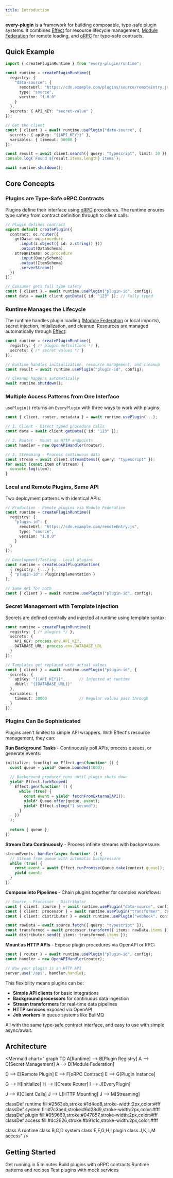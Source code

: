 ```yaml
---
title: Introduction
---
```


**every-plugin** is a framework for building composable, type-safe plugin systems. It combines [Effect](https://effect.website/) for resource lifecycle management, [Module Federation](https://module-federation.io/) for remote loading, and [oRPC](https://orpc.io/) for type-safe contracts.

## Quick Example

```typescript
import { createPluginRuntime } from "every-plugin/runtime";

const runtime = createPluginRuntime({
  registry: {
    "data-source": {
      remoteUrl: "https://cdn.example.com/plugins/source/remoteEntry.js",
      type: "source",
      version: "1.0.0"
    }
  },
  secrets: { API_KEY: "secret-value" }
});

// Get the client
const { client } = await runtime.usePlugin("data-source", {
  secrets: { apiKey: "{{API_KEY}}" },
  variables: { timeout: 30000 }
});

const result = await client.search({ query: "typescript", limit: 20 });
console.log(`Found ${result.items.length} items`);

await runtime.shutdown();
```

## Core Concepts

### Plugins are Type-Safe oRPC Contracts

Plugins define their interface using [oRPC](https://orpc.io/) procedures. The runtime ensures type safety from contract definition through to client calls:

```typescript
// Plugin defines contract
export default createPlugin({
  contract: oc.router({
    getData: oc.procedure
      .input(z.object({ id: z.string() }))
      .output(DataSchema),
    streamItems: oc.procedure
      .input(QuerySchema)
      .output(ItemSchema)
      .serverStream()
  })
});

// Consumer gets full type safety
const { client } = await runtime.usePlugin("plugin-id", config);
const data = await client.getData({ id: "123" }); // Fully typed
```

### Runtime Manages the Lifecycle

The runtime handles plugin loading ([Module Federation](https://module-federation.io/) or local imports), secret injection, initialization, and cleanup. Resources are managed automatically through [Effect](https://effect.website/):

```typescript
const runtime = createPluginRuntime({
  registry: { /* plugin definitions */ },
  secrets: { /* secret values */ }
});

// Runtime handles initialization, resource management, and cleanup
const result = await runtime.usePlugin("plugin-id", config);

// Cleanup happens automatically
await runtime.shutdown();
```

### Multiple Access Patterns from One Interface

`usePlugin()` returns an `EveryPlugin` with three ways to work with plugins:

```typescript
const { client, router, metadata } = await runtime.usePlugin(...);

// 1. Client - Direct typed procedure calls
const data = await client.getData({ id: "123" });

// 2. Router - Mount as HTTP endpoints
const handler = new OpenAPIHandler(router);

// 3. Streaming - Process continuous data
const stream = await client.streamItems({ query: "typescript" });
for await (const item of stream) {
  console.log(item);
}
```

### Local and Remote Plugins, Same API

Two deployment patterns with identical APIs:

```typescript
// Production - Remote plugins via Module Federation
const runtime = createPluginRuntime({
  registry: {
    "plugin-id": {
      remoteUrl: "https://cdn.example.com/remoteEntry.js",
      type: "source",
      version: "1.0.0"
    }
  }
});

// Development/Testing - Local plugins
const runtime = createLocalPluginRuntime(
  { registry: {...} },
  { "plugin-id": PluginImplementation }
);

// Same API for both
const { client } = await runtime.usePlugin("plugin-id", config);
```

### Secret Management with Template Injection

Secrets are defined centrally and injected at runtime using template syntax:

```typescript
const runtime = createPluginRuntime({
  registry: { /* plugins */ },
  secrets: {
    API_KEY: process.env.API_KEY,
    DATABASE_URL: process.env.DATABASE_URL
  }
});

// Templates get replaced with actual values
const { client } = await runtime.usePlugin("plugin-id", {
  secrets: {
    apiKey: "{{API_KEY}}",      // Injected at runtime
    dbUrl: "{{DATABASE_URL}}"
  },
  variables: {
    timeout: 30000              // Regular values pass through
  }
});
```

### Plugins Can Be Sophisticated

Plugins aren't limited to simple API wrappers. With Effect's resource management, they can:

**Run Background Tasks** - Continuously poll APIs, process queues, or generate events:
```typescript
initialize: (config) => Effect.gen(function* () {
  const queue = yield* Queue.bounded(1000);
  
  // Background producer runs until plugin shuts down
  yield* Effect.forkScoped(
    Effect.gen(function* () {
      while (true) {
        const event = yield* fetchFromExternalAPI();
        yield* Queue.offer(queue, event);
        yield* Effect.sleep("1 second");
      }
    })
  );
  
  return { queue };
})
```

**Stream Data Continuously** - Process infinite streams with backpressure:
```typescript
streamEvents: handler(async function* () {
  // Stream from queue with automatic backpressure
  while (true) {
    const event = await Effect.runPromise(Queue.take(context.queue));
    yield event;
  }
})
```

**Compose into Pipelines** - Chain plugins together for complex workflows:
```typescript
// Source → Processor → Distributor
const { client: source } = await runtime.usePlugin("data-source", config);
const { client: processor } = await runtime.usePlugin("transformer", config);
const { client: distributor } = await runtime.usePlugin("webhook", config);

const rawData = await source.fetch({ query: "typescript" });
const transformed = await processor.transform({ items: rawData.items });
await distributor.send({ items: transformed.items });
```

**Mount as HTTP APIs** - Expose plugin procedures via OpenAPI or RPC:
```typescript
const { router } = await runtime.usePlugin("plugin-id", config);
const handler = new OpenAPIHandler(router);

// Now your plugin is an HTTP API
server.use('/api', handler.handle);
```

This flexibility means plugins can be:
- **Simple API clients** for basic integrations
- **Background processors** for continuous data ingestion
- **Stream transformers** for real-time data pipelines
- **HTTP services** exposed via OpenAPI
- **Job workers** in queue systems like BullMQ

All with the same type-safe contract interface, and easy to use with simple async/await.

## Architecture

<Mermaid
  chart="
graph TD
  A[Runtime] --> B[Plugin Registry]
  A --> C[Secret Management]
  A --> D[Module Federation]

  D --> E[Remote Plugin]
  E --> F[oRPC Contract]
  E --> G[Plugin Instance]

  G --> H[Initialize]
  H --> I[Create Router]
  I --> J[EveryPlugin]

  J --> K[Client Calls]
  J --> L[HTTP Mounting]
  J --> M[Streaming]

  classDef runtime fill:#2563eb,stroke:#1d4ed8,stroke-width:2px,color:#fff
  classDef system fill:#7c3aed,stroke:#6d28d9,stroke-width:2px,color:#fff
  classDef plugin fill:#059669,stroke:#047857,stroke-width:2px,color:#fff
  classDef access fill:#dc2626,stroke:#b91c1c,stroke-width:2px,color:#fff

  class A runtime
  class B,C,D system
  class E,F,G,H,I plugin
  class J,K,L,M access"
/>

## Getting Started

<Cards>
  <Card title="Quick Start" href="/docs/quick-start">
    Get running in 5 minutes
  </Card>
  <Card title="Creating Plugins" href="/docs/plugins">
    Build plugins with oRPC contracts
  </Card>
  <Card title="Using Plugins" href="/docs/runtime">
    Runtime patterns and recipes
  </Card>
  <Card title="Testing" href="/docs/testing">
    Test plugins with mock services
  </Card>
</Cards>
